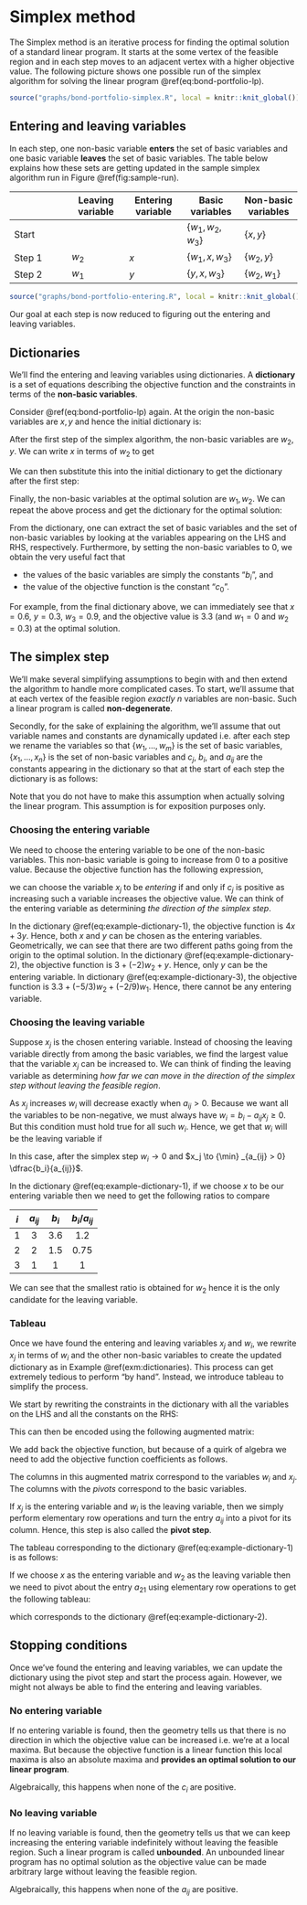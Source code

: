 # Simplex method

The Simplex method is an iterative process for finding the optimal solution of a standard linear program. It starts at the some vertex of the feasible region and in each step moves to an adjacent vertex with a higher objective value. The following picture shows one possible run of the simplex algorithm for solving the linear program \@ref(eq:bond-portfolio-lp).

```r

source("graphs/bond-portfolio-simplex.R", local = knitr::knit_global())

```

## Entering and leaving variables

In each step, one non-basic variable **enters** the set of basic variables and one basic variable **leaves** the set of basic variables. The table below explains how these sets are getting updated in the sample simplex algorithm run in Figure \@ref(fig:sample-run).

|  | Leaving variable | Entering variable | Basic variables | Non-basic variables |
| - | - | - | - | - |
| Start |  |  | $\{w_1, w_2, w_3\}$ | $\{x, y\}$ |
| Step 1 | $w_2$ | $x$ | $\{w_1, x, w_3\}$ |$\{w_2, y\}$ | 
| Step 2 | $w_1$ | $y$ | $\{y, x, w_3\}$ |$\{w_2, w_1\}$ | 

```r

source("graphs/bond-portfolio-entering.R", local = knitr::knit_global())

```

Our goal at each step is now reduced to figuring out the entering and leaving variables.

## Dictionaries

We'll find the entering and leaving variables using dictionaries. A **dictionary** is a set of equations describing the objective function and the constraints in terms of the **non-basic variables**. 

::: {.example #dictionaries}

Consider \@ref(eq:bond-portfolio-lp) again. At the origin the non-basic variables are $x, y$ and hence the initial dictionary is:
\begin{equation}
  \begin{array}{rlrrrr}
  \mbox{objective} & = & 0 & + & 4x & + & 3y \\
  w_1 & = & 3.6 & - & 3x & - & 6y \\
  w_2 & = & 1.5 & - & 2x & - & y \\
  w_3 & = & 1 & - & x & - & y.
  \end{array}
  (\#eq:example-dictionary-1)
\end{equation}

:::

After the first step of the simplex algorithm, the non-basic variables are $w_2, y$. We can write $x$ in terms of $w_2$ to get 

\begin{equation}
  x = 0.75 - 0.5 w_2 - 0.5 y
\end{equation}

We can then substitute this into the initial dictionary to get the dictionary after the first step: 

\begin{equation}
  \begin{array}{rlrrrr}
  \mbox{objective} & = & 3 & + & (-2)w_2 & + & y \\
  w_1 & = & 1.35 & - & (-1.5) w_2 & - & 4.5y \\
  x & = & 0.75 & - & 0.5 w_2 & - & 0.5y \\
  w_3 & = & 0.25 & - & (-0.5) w_2 & - & 0.5y.
  \end{array}
  (\#eq:example-dictionary-2)
\end{equation}

Finally, the non-basic variables at the optimal solution are $w_1, w_2$. We can repeat the above process and get the dictionary for the optimal solution:

\begin{equation}
  \begin{array}{rlrrrr}
  \mbox{objective} & = & 3.3 & + & (-5/3)w_2 & + & (-2/9)w_1 \\
  y & = & 0.3 & - & (-1/3) w_2 & - & 2/9 w_1 \\
  x & = & 0.6 & - & 2/3 w_2 & - & (-1/9) w_1 \\
  w_3 & = & 0.1 & - & (-1/3) w_2 & - & (-1/9) w_1.
  \end{array}
  (\#eq:example-dictionary-3)
\end{equation}

::: {.remark} 

From the dictionary, one can extract the set of basic variables and the set of non-basic variables by looking at the variables appearing on the LHS and RHS, respectively. Furthermore, by setting the non-basic variables to 0, we obtain the very useful fact that 

- the values of the basic variables are simply the constants "$b_i$", and 
- the value of the objective function is the constant "$c_0$".

For example, from the final dictionary above, we can immediately see that $x = 0.6$, $y = 0.3$, $w_3 = 0.9$, and the objective value is $3.3%$ (and $w_1 = 0$ and $w_2 = 0.3$) at the optimal solution.

:::


## The simplex step 

We'll make several simplifying assumptions to begin with and then extend the algorithm to handle more complicated cases.
To start, we'll assume that at each vertex of the feasible region *exactly* $n$ variables are non-basic. 
Such a linear program is called **non-degenerate**.

Secondly, for the sake of explaining the algorithm, we'll assume that out variable names and constants are dynamically updated i.e. after each step we rename the variables so that $\{w_1, \dots, w_m\}$ is the set of basic variables, $\{x_1, \dots, x_n\}$ is the set of non-basic variables and $c_j$, $b_i$, and $a_{ij}$ are the constants appearing in the dictionary so that at the start of each step the dictionary is as follows:


\begin{equation}
  \begin{array}{rrrrrrrrrr}
  \mbox{objective} & = & c_0 & + & c_1x_1 & + & \dots & + & c_nx_n \\
      w_1 & = & b_1 & - & a_{11} x_1 & - & \dots & - & a_{1n} x_n \\
      w_2 & = & b_2 & - & a_{21} x_1 & - & \dots & - & a_{2n} x_n \\
      & & & & & \vdots &  \\
      w_m & = & b_m & - & a_{m1} x_1 & - & \dots & - & a_{mn} x_n 
  \end{array} 
  (\#eq:standard-dictionary)
\end{equation}

Note that you do not have to make this assumption when actually solving the linear program. This assumption is for exposition purposes only.

### Choosing the entering variable

We need to choose the entering variable to be one of the non-basic variables. This non-basic variable is going to increase from 0 to a positive value. 
Because the objective function has the following expression, 

\begin{align}
  \mbox{objective} =  c_0  +  c_1x_1  +  \dots  +  c_nx_n
\end{align}

we can choose the variable $x_j$ to be *entering* if and only if $c_j$ is positive as increasing such a variable increases the objective value. We can think of the entering variable as determining *the direction of the simplex step*.

::: {.example}
In the dictionary \@ref(eq:example-dictionary-1), the objective function is $4x + 3y$. Hence, both $x$ and $y$ can be chosen as the entering variables. Geometrically, we can see that there are two different paths going from the origin to the optimal solution. In the dictionary \@ref(eq:example-dictionary-2), the objective function is $3 + (-2)w_2 + y$. Hence, only $y$ can be the entering variable. In dictionary \@ref(eq:example-dictionary-3), the objective function is $3.3 + (-5/3)w_2 + (-2/9)w_1$. Hence, there cannot be any entering variable.
:::

### Choosing the leaving variable 

Suppose $x_j$ is the chosen entering variable. Instead of choosing the leaving variable directly from among the basic variables, we find the largest value that the variable $x_j$ can be increased to. We can think of finding the leaving variable as determining *how far we can move in the direction of the simplex step without leaving the feasible region*. 

As $x_j$ increases $w_i$ will decrease exactly when $a_{ij} > 0$. Because we want all the variables to be non-negative, we must always have $w_i = b_i - a_{ij} x_j \ge 0$. But this condition must hold true for all such $w_i$. Hence, we get that $w_i$ will be the leaving variable if 

\begin{align}
  i = {\arg \min} _{a_{ij} > 0} \dfrac{b_i}{a_{ij}}
\end{align}

In this case, after the simplex step $w_i \to 0$ and $x_j \to {\min} _{a_{ij} > 0} \dfrac{b_i}{a_{ij}}$.

::: {.example}
In the dictionary \@ref(eq:example-dictionary-1), if we choose $x$ to be our entering variable then we need to get the following ratios to compare 

| $i$ | $a_{ij}$ | $b_i$ | $b_i/a_{ij}$ | 
| :-: | :-: | :-: | :-: | 
| 1 | 3 | 3.6 | 1.2 |
| 2 | 2 | 1.5 | 0.75 |
| 3 | 1 | 1 | 1 |  
:::
We can see that the smallest ratio is obtained for $w_2$ hence it is the only candidate for the leaving variable.


### Tableau 

Once we have found the entering and leaving variables $x_j$ and $w_i$, we rewrite $x_j$ in terms of $w_i$ and the other non-basic variables to create the updated dictionary as in Example \@ref(exm:dictionaries). This process can get extremely tedious to perform "by hand". Instead, we introduce tableau to simplify the process.

We start by rewriting the constraints in the dictionary with all the variables on the LHS and all the constants on the RHS:

\begin{equation}
  \begin{array}{rrrrrrrrrr}
      a_{11} x_1 & + & \dots & + & a_{1n} x_n & + & w_1 & & & & & & = &  b_1\\
      a_{21} x_1 & + & \dots & + & a_{2n} x_n & & & + & w_2 & & & & = &  b_2\\
      & & & & & \vdots &  \\
      a_{m1} x_1 & + & \dots & + & a_{mn} x_n & & & & & & + & w_m & = & b_m\\
  \end{array} 
  (\#eq:standard-tableau)
\end{equation}

This can then be encoded using the following augmented matrix:

\begin{equation}
  \begin{array}{rrrrrrrrrrr|r}
      a_{11}  & & \dots & & a_{1n}  & 1 & & & & & &b_1\\
      a_{21}  & & \dots & & a_{2n}  & & & 1 & & & &b_2\\
      & & & & & \vdots &  \\
      a_{m1}  & & \dots & & a_{mn}  & & & & & & 1 &b_m\\
  \end{array} 
\end{equation}

We add back the objective function, but because of a quirk of algebra we need to add the objective function coefficients as follows.

\begin{equation}
  \begin{array}{rrrrrrrrrrr|r}
      c_1  & & \dots & & c_{n}  & 0 & & 0 & \dots & & 0 &-c_0\\ \hline
      a_{11}  & & \dots & & a_{1n}  & 1 & & & & & &b_1\\
      a_{21}  & & \dots & & a_{2n}  & & & 1 & & & &b_2\\
      & & & & & \vdots &  \\
      a_{m1}  & & \dots & & a_{mn}  & & & & & & 1 &b_m\\
  \end{array} 
\end{equation}

The columns in this augmented matrix correspond to the variables $w_i$ and $x_j$. The columns with the *pivots* correspond to the basic variables. 

If $x_j$ is the entering variable and $w_i$ is the leaving variable, then we simply perform elementary row operations and turn the entry $a_{ij}$ into a pivot for its column. Hence, this step is also called the **pivot step**.

::: {.example}

The tableau corresponding to the dictionary \@ref(eq:example-dictionary-1) is as follows:

\begin{align}
  \begin{bmatrix}
    4 & 3 & 0 & 0 & 0 & 0 \\
    3 & 6 & 1 & 0 & 0 & 3.6 \\
    \boxed{2} & 1 & 0 & 1 & 0 & 1.5 \\
    1  & 1 & 0 & 0 & 1 & 1
  \end{bmatrix}
\end{align}

If we choose $x$ as the entering variable and $w_2$ as the leaving variable then we need to pivot about the entry $a_{21}$ using elementary row operations to get the following tableau:

\begin{align}
  \begin{bmatrix}
    0 & 1 & 0 & -2 & 0 & -3 \\
    0 & 4.5 & 1 & -1.5 & 0 & 1.35 \\
    \boxed{1} & 0.5 & 0 & 0.5 & 0 & 0.75 \\
    0  & 0.5 & 0 & -0.5 & 1 & 0.25
  \end{bmatrix}
\end{align}

which corresponds to the dictionary \@ref(eq:example-dictionary-2).

:::

## Stopping conditions

Once we've found the entering and leaving variables, we can update the dictionary using the pivot step and start the process again. However, we might not always be able to find the entering and leaving variables. 

### No entering variable

If no entering variable is found, then the geometry tells us that there is no direction in which the objective value can be increased i.e. we're at a local maxima. But because the objective function is a linear function this local maxima is also an absolute maxima and **provides an optimal solution to our linear program**.

Algebraically, this happens when none of the $c_i$ are positive. 

### No leaving variable

If no leaving variable is found, then the geometry tells us that we can keep increasing the entering variable indefinitely without leaving the feasible region. Such a linear program is called **unbounded**. An unbounded linear program has no optimal solution as the objective value can be made arbitrary large without leaving the feasible region.

Algebraically, this happens when none of the $a_{ij}$ are positive.